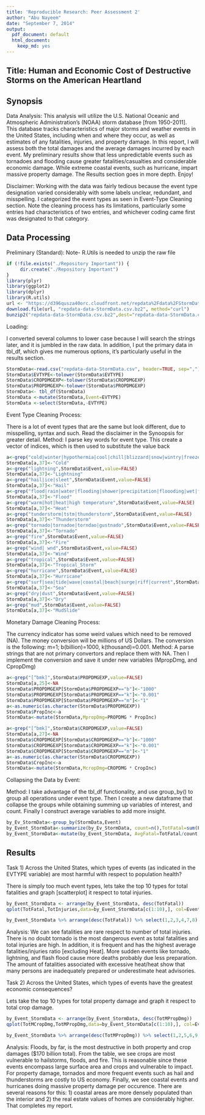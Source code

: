 ```yaml
---
title: 'Reproducible Research: Peer Assessment 2'
author: "Abu Nayeem"
date: "September 7, 2014"
output:
  pdf_document: default
  html_document:
    keep_md: yes
---
```


## Title: Human and Economic Cost of Destructive Storms on the American Heartland

## Synopsis

Data Analysis:
This analysis will utilize  the U.S. National Oceanic and Atmospheric Administration's (NOAA) storm database [from 1950-2011]. This database tracks characteristics of major storms and weather events in the United States, including when and where they occur, as well as estimates of any fatalities, injuries, and property damage. In this report, I will assess both the total damages and the average damages incurred by each  event. My preliminary results show that less unpredictable events such as tornadoes and flooding cause greater fatalities/casualties and considerable economic damage. While extreme coastal events, such as hurricane, impart massive property damage. The Results section goes in more depth. Enjoy!    

Disclaimer:
Working with the data was fairly tedious because the event type designation varied considerably with some labels unclear, redundant, and misspelling. I categorized the event types as seen in Event-Type Cleaning section. Note the cleaning process has its limitations, particularly some entries had characteristics of two entries, and whichever coding came first was designated to that category.

## Data Processing

Preliminary (Standard): Note- R.Utils is needed to unzip the raw file
```r
if (!file.exists("./Repository Important")) {
     dir.create("./Repository Important")
}
library(plyr)
library(ggplot2)
library(dplyr)
library(R.utils)
url <- "https://d396qusza40orc.cloudfront.net/repdata%2Fdata%2FStormData.csv.bz2"
download.file(url, "repdata-data-StormData.csv.bz2", method="curl")
bunzip2("repdata-data-StormData.csv.bz2",dest="repdata-data-StormData.csv", overwrite=TRUE, exdir="./Repository Important")
```
Loading: 

I converted several columns to lower case because I will search the strings later, and it is jumbled in the raw data. In addition, I put the primary data in tbl_df, which gives me numerous options, it's particularly useful in the results section.
```r
StormData<-read.csv("repdata-data-StormData.csv", header=TRUE, sep=",")
StormData$EVTYPE<-tolower(StormData$EVTYPE)
StormData$CROPDMGEXP<-tolower(StormData$CROPDMGEXP)
StormData$PROPDMGEXP<-tolower(StormData$PROPDMGEXP)
StormData<- tbl_df(StormData)
StormData <-mutate(StormData,Event=EVTYPE)
StormData <-select(StormData,-EVTYPE)
```

Event Type Cleaning Process:

There is a lot of event types that are the same but look different, due to misspelling, syntax and such. Read the disclaimer in the Synoopsis for greater detail.
Method: I parse key words for event type. This create a vector of indices, which is then used to substitute the value back

```r
a<-grep("cold|winter|hypothermia|cool|chill|blizzard|snow|wintry|freeze|freezing",StormData$Event,value=FALSE)
StormData[a,37]<-"Cold"
a<-grep("lightning",StormData$Event,value=FALSE)
StormData[a,37]<-"Lightning"
a<-grep("hail|ice|sleet",StormData$Event,value=FALSE)
StormData[a,37]<-"Hail"
a<-grep("flood|rain|water|flooding|shower|precipitation|floooding|wet|fld",StormData$Event,value=FALSE)
StormData[a,37]<-"Flood"
a<-grep("warm|hot|heat|high temperature",StormData$Event,value=FALSE)
StormData[a,37]<-"Heat"
a<-grep("tunderstorm|tstm|thunderstorm",StormData$Event,value=FALSE)
StormData[a,37]<-"Thunderstorm"
a<-grep("tornado|tornadoe|torndao|gustnado",StormData$Event,value=FALSE)
StormData[a,37]<-"Tornado"
a<-grep("fire",StormData$Event,value=FALSE)
StormData[a,37]<-"Fire"
a<-grep("wind| wnd",StormData$Event,value=FALSE)
StormData[a,37]<-"Wind"
a<-grep("tropical",StormData$Event,value=FALSE)
StormData[a,37]<-"Tropical_Storm"
a<-grep("hurricane",StormData$Event,value=FALSE)
StormData[a,37]<-"Hurricane"
a<-grep("surf|sea|tide|wave|coastal|beach|surge|riff|current",StormData$Event,value=FALSE)
StormData[a,37]<-"Sea"
a<-grep("dry|dust",StormData$Event,value=FALSE)
StormData[a,37]<-"Dry"
a<-grep("mud",StormData$Event,value=FALSE)
StormData[a,37]<-"MudSlide"
```

Monetary Damage Cleaning Process:

The currency indicator has some weird values which need to be removed (NA). The money conversion will be millions of US Dollars. The conversion is the following: m=1; b(billion)=1000, k(thousand)=0.001.
Method: A parse strings that are not primary convertors and replace them with NA. Then I implement the conversion and save it under new variables (MpropDmg, and CpropDmg)
```r
a<-grep("[^bmk]",StormData$PROPDMGEXP,value=FALSE)
StormData[a,25]<-NA
StormData$PROPDMGEXP[StormData$PROPDMGEXP=="b"]<-"1000"
StormData$PROPDMGEXP[StormData$PROPDMGEXP=="k"]<-"0.001"
StormData$PROPDMGEXP[StormData$PROPDMGEXP=="m"]<-"1"
a<-as.numeric(as.character(StormData$PROPDMGEXP))
StormData$PropInc<-a
StormData<-mutate(StormData,MpropDmg=PROPDMG * PropInc)

a<-grep("[^bmk]",StormData$CROPDMGEXP,value=FALSE)
StormData[a,27]<-NA
StormData$CROPDMGEXP[StormData$CROPDMGEXP=="b"]<-"1000"
StormData$CROPDMGEXP[StormData$CROPDMGEXP=="k"]<-"0.001"
StormData$CROPDMGEXP[StormData$CROPDMGEXP=="m"]<-"1"
a<-as.numeric(as.character(StormData$CROPDMGEXP))
StormData$CropInc<-a
StormData<-mutate(StormData,McropDmg=CROPDMG * CropInc)
```

Collapsing the Data by Event:

Method: I take advantage of the tbl_df functionality, and use group_by() to group all operations under event type. Then I create a new dataframe that collapse the groups while obtaining summing up variables of interest, and count. Finally I construct average variables to add more insight.  
```r
by_Ev_StormData<-group_by(StormData,Event)
by_Event_StormData<-summarize(by_Ev_StormData, count=n(),TotFatal=sum(FATALITIES,na.rm = TRUE),TotInjuries=sum(INJURIES, na.rm = TRUE), TotMPropDmg=sum(MpropDmg, na.rm = TRUE), TotMCropDmg=sum(McropDmg,na.rm = TRUE))
by_Event_StormData<-mutate(by_Event_StormData, AvgFatal=TotFatal/count, AvgInjuries=TotInjuries/count, AvgMPropDmg=TotMPropDmg/count, AvgMCropDmg=TotMCropDmg/count)
```

## Results

Task 1) Across the United States, which types of events (as indicated in the EVTYPE variable) are most harmful with respect to population health?

There is simply too much event types, lets take the top 10 types for total fatalities and graph [scatterplot] it respect to total injuries. 
```r
by_Event_StormData <- arrange(by_Event_StormData, desc(TotFatal))
qplot(TotFatal,TotInjuries,data=by_Event_StormData[c(1:10),], col=Event,ylab="Total Injuries", xlab="Total Fatalities", main="Most Harmful Events to Human Health") 
```
```r
by_Event_StormData %>% arrange(desc(TotFatal)) %>% select(1,2,3,4,7,8)
```

Analysis:
We can see fatalities are rare respect to number of total injuries. There is no doubt tornado is the most dangerous event as total fatalities and total injuries are high. In addition, it is frequent and has the highest average fatalities/injuries ratio [excluding Heat]. More sudden events like tornado, lightning, and flash flood cause more deaths probably due less preparation. The amount of fatalities associated with excessive heat/heat show that many persons are inadequately prepared or underestimate heat advisories.


Task 2) Across the United States, which types of events have the greatest economic consequences?

Lets take the top 10 types for total property damage and graph it respect to total crop damage.
```r
by_Event_StormData <- arrange(by_Event_StormData, desc(TotMPropDmg))
qplot(TotMCropDmg,TotMPropDmg,data=by_Event_StormData[c(1:10),], col=Event, xlab="Total Crop Damage ($Million)",ylab="Total Property Damage ($Million)", main="Most Harmful Events to Economy") 
```
```r
by_Event_StormData %>% arrange(desc(TotMPropDmg)) %>% select(1,2,5,6,9,10)
```

Analysis: Floods, by far, is the most destructive in both property and crop damages ($170 billion total). From the table, we see crops are most vulnerable to hailstorms, floods, and fire. This is reasonable since these events encompass large surface area and crops and vulnerable to impact. For property damage, tornados and more frequent events such as hail and thunderstorms are costly to US economy. Finally, we see coastal events and hurricanes doing massive property damage per occurence. There are several reasons for this: 1) coastal areas are more densely populated than the interior and 2) the real estate values of homes are considerably higher. That completes my report.


